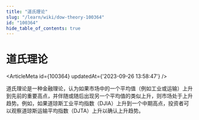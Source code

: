 ```yaml
---
title: "道氏理论"
slug: "/learn/wiki/dow-theory-100364"
id: "100364"
hide_table_of_contents: true
---
```



# 道氏理论

<ArticleMeta id={100364} updatedAt={'2023-09-26 13:58:47'} />
<div className='border-solid border-b border-t-0 my-4 border-[var(--ifm-color-gray-300)]' />

道氏理论是一种金融理论，认为如果市场中的一个平均值（例如工业或运输）上升到先前的重要高点，并伴随或随后出现另一个平均值的类似上升，则市场处于上升趋势。例如，如果道琼斯工业平均指数（DJIA）上升到一个中期高点，投资者可以观察道琼斯运输平均指数（DJTA）上升以确认上升趋势。
